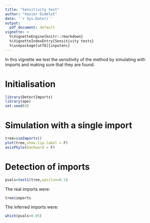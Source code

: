 ```yaml
---
title: "Sensitivity test"
author: "Xavier Didelot"
date: '`r Sys.Date()`'
output:
  pdf_document: default
vignette: >
  %\VignetteEngine{knitr::rmarkdown}
  %\VignetteIndexEntry{Sensitivity tests}
  %\usepackage[utf8]{inputenc}
---
```


In this vignette we test the sensitivity of the method by simulating with imports and making sure that they are found.

# Initialisation

```r
library(DetectImports)
library(ape)
set.seed(0)
```

# Simulation with a single import

```r
tree=simImports()
plot(tree,show.tip.label = F)
axisPhylo(backward = F)
```

# Detection of imports

```r
pvals=test1(tree,epsilon=0.1)
```

The real imports were:
```r
tree$imports
```

The inferred imports were:
```r
which(pvals<0.05)
```

